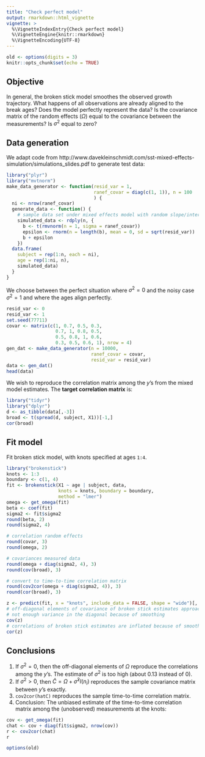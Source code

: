 ```yaml
---
title: "Check perfect model"
output: rmarkdown::html_vignette
vignette: >
  %\VignetteIndexEntry{Check perfect model}
  %\VignetteEngine{knitr::rmarkdown}
  %\VignetteEncoding{UTF-8}
---
```


```r
old <- options(digits = 3)
knitr::opts_chunk$set(echo = TRUE)
```

## Objective

In general, the broken stick model smoothes the observed growth trajectory. What happens of all observations are already aligned to the break ages? Does the model perfectly represent the data? Is the covariance matrix of the random effects ($\Omega)$ equal to the covariance between the measurements? Is $\sigma^2$ equal to zero?

## Data generation

We adapt code from http://www.davekleinschmidt.com/sst-mixed-effects-simulation/simulations_slides.pdf to generate test data:

```r
library("plyr")
library("mvtnorm")
make_data_generator <- function(resid_var = 1,
                                ranef_covar = diag(c(1, 1)), n = 100
                                ) {
  ni <- nrow(ranef_covar)
  generate_data <- function() {
    # sample data set under mixed effects model with random slope/intercepts 
    simulated_data <- rdply(n, {
      b <- t(rmvnorm(n = 1, sigma = ranef_covar))
      epsilon <- rnorm(n = length(b), mean = 0, sd = sqrt(resid_var))
      b + epsilon
    })
  data.frame(
    subject = rep(1:n, each = ni),
    age = rep(1:ni, n),
    simulated_data)
  }
}
```

We choose between the perfect situation where $\sigma^2 = 0$ and the noisy case $\sigma^2 = 1$ and where the ages align perfectly.

```r
resid_var <- 0
resid_var <- 1
set.seed(77711)
covar <- matrix(c(1, 0.7, 0.5, 0.3,
                  0.7, 1, 0.8, 0.5,
                  0.5, 0.8, 1, 0.6,
                  0.3, 0.5, 0.6, 1), nrow = 4)
gen_dat <- make_data_generator(n = 10000, 
                               ranef_covar = covar,
                               resid_var = resid_var)
data <- gen_dat()
head(data)
```

We wish to reproduce the correlation matrix among the $y$'s from the mixed model estimates. The **target correlation matrix** is:

```r
library("tidyr")
library("dplyr")
d <- as_tibble(data[,-3])
broad <- t(spread(d, subject, X1))[-1,]
cor(broad)
```

## Fit model

Fit broken stick model, with knots specified at ages `1:4`.

```r
library("brokenstick")
knots <- 1:3
boundary <- c(1, 4)
fit <- brokenstick(X1 ~ age | subject, data, 
                   knots = knots, boundary = boundary,
                   method = "lmer")
omega <- get_omega(fit)
beta <- coef(fit)
sigma2 <- fit$sigma2
round(beta, 2)
round(sigma2, 4)

# correlation random effects
round(covar, 3)
round(omega, 2)

# covariances measured data
round(omega + diag(sigma2, 4), 3)
round(cov(broad), 3)

# convert to time-to-time correlation matrix
round(cov2cor(omega + diag(sigma2, 4)), 3)
round(cor(broad), 3)

z <- predict(fit, x = "knots", include_data = FALSE, shape = "wide")[, -1]
# off-diagonal elements of covariance of broken stick estimates approach correlation
# not enough variance in the diagonal because of smoothing
cov(z)
# correlations of broken stick estimates are inflated because of smoothing
cor(z)
```

## Conclusions

1. If $\sigma^2=0$, then the off-diagonal elements of $\Omega$ reproduce the correlations among the $y$'s. The estimate of $\sigma^2$ is too high (about 0.13 instead of 0).
2. If $\sigma^2 > 0$, then $\hat C = \Omega + \hat\sigma^2 I(n_i)$ reproduces the sample covariance matrix between $y$'s exactly.
3. `cov2cor(hatC)` reproduces the sample time-to-time correlation matrix.
4. Conclusion: The unbiased estimate of the time-to-time correlation matrix among the (unobserved) measurements at the knots:

```r
cov <- get_omega(fit)
chat <- cov + diag(fit$sigma2, nrow(cov))
r <- cov2cor(chat)
r
```

```r
options(old)
```

